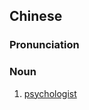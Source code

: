 {{also|心理医生}}
==Chinese==
{{zh-forms|s=心理医生|type=22}}
{{zh-wp}}

===Pronunciation===
{{zh-pron
|m=xīnlǐ yīshēng
|cat=n
}}

===Noun===
{{zh-noun}}

# [[psychologist]]